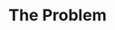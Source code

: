 # The Problem

<!-- 
Outlining the issue / weak point / problem to be solved by this proposal. This should be a compelling section that sets the reader up for the next section - the proposed solution!

It is important to cover:

 - [ ] What the problem is
 - [ ] Who it affects
 - [ ] Have there been previous attempts to resolve the problem
 - [ ] Why it should be tackled
-->


